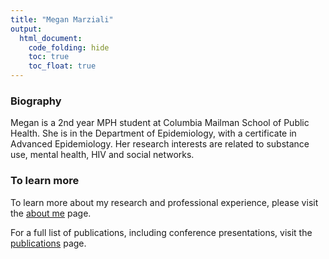 ```yaml
---
title: "Megan Marziali"
output: 
  html_document:
    code_folding: hide
    toc: true
    toc_float: true
---
```


### Biography

Megan is a 2nd year MPH student at Columbia Mailman School of Public Health. She is in the Department of Epidemiology, with a certificate in Advanced Epidemiology. Her research interests are related to substance use, mental health, HIV and social networks.

### To learn more

To learn more about my research and professional experience, please visit the [about me](about.html) page.

For a full list of publications, including conference presentations, visit the [publications](publications.html) page.


